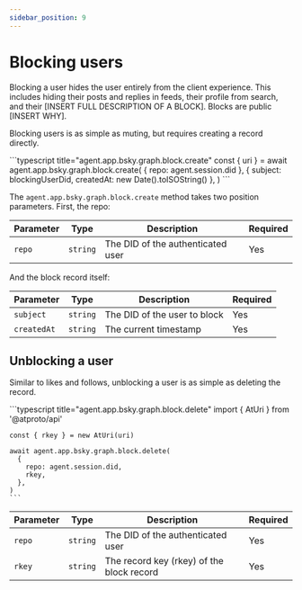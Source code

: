 ```yaml
---
sidebar_position: 9
---
```



# Blocking users

Blocking a user hides the user entirely from the client experience. This
includes hiding their posts and replies in feeds, their profile from search, and
their [INSERT FULL DESCRIPTION OF A BLOCK]. Blocks are public [INSERT WHY].

Blocking users is as simple as muting, but requires creating a record directly.

<Tabs groupId="sdk">
  <TabItem value="ts" label="Typescript">
    ```typescript title="agent.app.bsky.graph.block.create"
    const { uri } = await agent.app.bsky.graph.block.create(
      { repo: agent.session.did },
      {
        subject: blockingUserDid,
        createdAt: new Date().toISOString()
      },
    )
    ```
  </TabItem>
</Tabs>

The `agent.app.bsky.graph.block.create` method takes two position parameters.
First, the repo:

| Parameter | Type     | Description                       | Required |
| --------- | -------- | --------------------------------- | -------- |
| `repo`    | `string` | The DID of the authenticated user | Yes      |

And the block record itself:

| Parameter   | Type     | Description                  | Required |
| ----------- | -------- | ---------------------------- | -------- |
| `subject`   | `string` | The DID of the user to block | Yes      |
| `createdAt` | `string` | The current timestamp        | Yes      |

## Unblocking a user

Similar to likes and follows, unblocking a user is as simple as deleting the
record.

<Tabs groupId="sdk">
  <TabItem value="ts" label="Typescript">
    ```typescript title="agent.app.bsky.graph.block.delete"
    import { AtUri } from '@atproto/api'

    const { rkey } = new AtUri(uri)

    await agent.app.bsky.graph.block.delete(
      {
        repo: agent.session.did,
        rkey,
      },
    )
    ```

  </TabItem>
</Tabs>

| Parameter | Type     | Description                               | Required |
| --------- | -------- | ----------------------------------------- | -------- |
| `repo`    | `string` | The DID of the authenticated user         | Yes      |
| `rkey`    | `string` | The record key (rkey) of the block record | Yes      |
